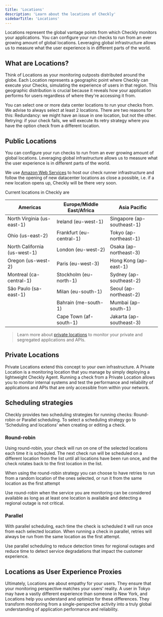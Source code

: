 ```yaml
---
title: 'Locations'
description: 'Learn about the locations of Checkly'
sidebarTitle: 'Locations'
---
```


Locations represent the global vantage points from which Checkly monitors your applications. You can configure your run checks to run from an ever growing amount of global locations. Leveraging global infrastructure allows us to measure what the user experience is in different parts of the world.

## What are Locations?
Think of Locations as your monitoring outposts distributed around the globe. Each Location represents a geographic point where Checkly can execute your Checks, simulating the experience of users in that region. This geographic distribution is crucial because it reveals how your application performs for users regardless of where they're accessing it from.

You can select one or more data center locations to run your checks from. We advise to always select at least 2 locations. There are two reasons for this: Redundancy: we might have an issue in one location, but not the other. Retrying: if your check fails, we will execute its retry strategy where you have the option check from a different location. 


## Public Locations

You can configure your run checks to run from an ever growing amount of global locations. Leveraging global infrastructure allows us to measure what the user experience is in different parts of the world.

We use [Amazon Web Services](https://aws.amazon.com) to host our check runner infrastructure and follow the opening of new datacenter locations as close a possible, i.e. if  a new location opens up, Checkly will be there very soon.

Current locations in Checkly are

| Americas                     | Europe/Middle East/Africa | Asia Pacific               |
|------------------------------|---------------------------|----------------------------|
| North Virginia (us-east-1)   | Ireland (eu-west-1)       | Singapore (ap-southeast-1) |
| Ohio (us-east-2)             | Frankfurt (eu-central-1)  | Tokyo (ap-northeast-1)     |
| North California (us-west-1) | London (eu-west-2)        | Osaka (ap-northeast-3)     |
| Oregon (us-west-2)           | Paris (eu-west-3)         | Hong Kong (ap-east-1)      |
| Montreal (ca-central-1)      | Stockholm (eu-north-1)    | Sydney (ap-southeast-2)    |
| São Paulo (sa-east-1)        | Milan (eu-south-1)        | Seoul (ap-northeast-2)     |
|                              | Bahrain (me-south-1)      | Mumbai (ap-south-1)        |
|                              | Cape Town (af-south-1)    | Jakarta (ap-southeast-3)   |

> Learn more about [private locations](/docs/private-locations/) to monitor your private and segregated applications and APIs.

## Private Locations

Private Locations extend this concept to your own infrastructure. A Private Location is a monitoring location that you manage by simply deploying a lightweight Checkly Agent. Running a check from a Private Location allows you to monitor internal systems and test the performance and reliability of applications and APIs that are only accessible from within your network.

## Scheduling strategies

Checkly provides two scheduling strategies for running checks: Round-robin or Parallel scheduling. To select a scheduling strategy go to ‘Scheduling and locations’ when creating or editing a check.

### Round-robin

Using round-robin, your check will run on one of the selected locations each time it is scheduled. The next check run will be scheduled on a different location from the list until all locations have been run once, and the check rotates back to the first location in the list.

When using the round-robin strategy you can choose to have retries to run from a random location of the ones selected, or run it from the same location as the first attempt

Use round-robin when the service you are monitoring can be considered available as long as at least one location is available and detecting a regional outage is not critical.

### Parallel

With parallel scheduling, each time the check is scheduled it will run once from each selected location. When running a check in parallel, retries will always be run from the same location as the first attempt.

Use parallel scheduling to reduce detection times for regional outages and reduce time to detect service degradations that impact the customer experience.

## Locations as User Experience Proxies
Ultimately, Locations are about empathy for your users. They ensure that your monitoring perspective matches your users' reality. A user in Tokyo may have a vastly different experience than someone in New York, and Locations help you understand and optimize for these differences. They transform monitoring from a single-perspective activity into a truly global understanding of application performance and reliability.